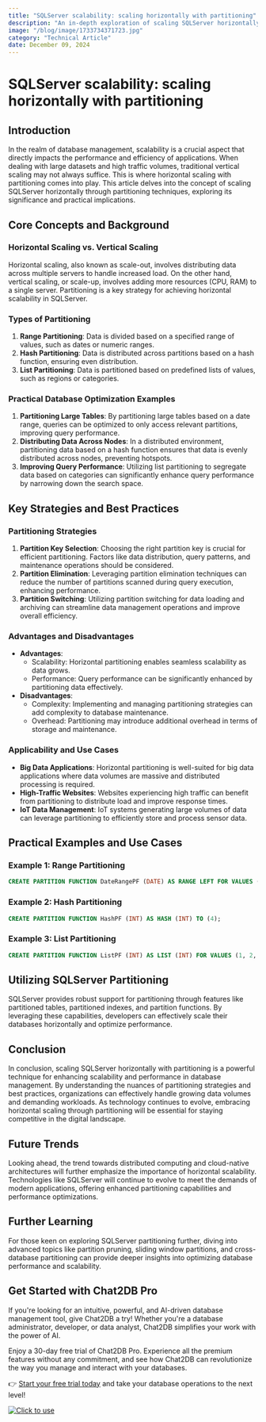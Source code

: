 ```yaml
---
title: "SQLServer scalability: scaling horizontally with partitioning"
description: "An in-depth exploration of scaling SQLServer horizontally using partitioning techniques for improved scalability and performance."
image: "/blog/image/1733734371723.jpg"
category: "Technical Article"
date: December 09, 2024
---
```


# SQLServer scalability: scaling horizontally with partitioning


<Authors date="December 09, 2024">
  <Author name="Aria Wells" link="https://chat2db.ai" />
</Authors>

## Introduction

In the realm of database management, scalability is a crucial aspect that directly impacts the performance and efficiency of applications. When dealing with large datasets and high traffic volumes, traditional vertical scaling may not always suffice. This is where horizontal scaling with partitioning comes into play. This article delves into the concept of scaling SQLServer horizontally through partitioning techniques, exploring its significance and practical implications.

## Core Concepts and Background

### Horizontal Scaling vs. Vertical Scaling

Horizontal scaling, also known as scale-out, involves distributing data across multiple servers to handle increased load. On the other hand, vertical scaling, or scale-up, involves adding more resources (CPU, RAM) to a single server. Partitioning is a key strategy for achieving horizontal scalability in SQLServer.

### Types of Partitioning

1. **Range Partitioning**: Data is divided based on a specified range of values, such as dates or numeric ranges.
2. **Hash Partitioning**: Data is distributed across partitions based on a hash function, ensuring even distribution.
3. **List Partitioning**: Data is partitioned based on predefined lists of values, such as regions or categories.

### Practical Database Optimization Examples

1. **Partitioning Large Tables**: By partitioning large tables based on a date range, queries can be optimized to only access relevant partitions, improving query performance.
2. **Distributing Data Across Nodes**: In a distributed environment, partitioning data based on a hash function ensures that data is evenly distributed across nodes, preventing hotspots.
3. **Improving Query Performance**: Utilizing list partitioning to segregate data based on categories can significantly enhance query performance by narrowing down the search space.

## Key Strategies and Best Practices

### Partitioning Strategies

1. **Partition Key Selection**: Choosing the right partition key is crucial for efficient partitioning. Factors like data distribution, query patterns, and maintenance operations should be considered.
2. **Partition Elimination**: Leveraging partition elimination techniques can reduce the number of partitions scanned during query execution, enhancing performance.
3. **Partition Switching**: Utilizing partition switching for data loading and archiving can streamline data management operations and improve overall efficiency.

### Advantages and Disadvantages

- **Advantages**:
  - Scalability: Horizontal partitioning enables seamless scalability as data grows.
  - Performance: Query performance can be significantly enhanced by partitioning data effectively.
- **Disadvantages**:
  - Complexity: Implementing and managing partitioning strategies can add complexity to database maintenance.
  - Overhead: Partitioning may introduce additional overhead in terms of storage and maintenance.

### Applicability and Use Cases

- **Big Data Applications**: Horizontal partitioning is well-suited for big data applications where data volumes are massive and distributed processing is required.
- **High-Traffic Websites**: Websites experiencing high traffic can benefit from partitioning to distribute load and improve response times.
- **IoT Data Management**: IoT systems generating large volumes of data can leverage partitioning to efficiently store and process sensor data.

## Practical Examples and Use Cases

### Example 1: Range Partitioning

```sql
CREATE PARTITION FUNCTION DateRangePF (DATE) AS RANGE LEFT FOR VALUES ('2022-01-01', '2022-02-01', '2022-03-01');
```

### Example 2: Hash Partitioning

```sql
CREATE PARTITION FUNCTION HashPF (INT) AS HASH (INT) TO (4);
```

### Example 3: List Partitioning

```sql
CREATE PARTITION FUNCTION ListPF (INT) AS LIST (INT) FOR VALUES (1, 2, 3, 4);
```

## Utilizing SQLServer Partitioning

SQLServer provides robust support for partitioning through features like partitioned tables, partitioned indexes, and partition functions. By leveraging these capabilities, developers can effectively scale their databases horizontally and optimize performance.

## Conclusion

In conclusion, scaling SQLServer horizontally with partitioning is a powerful technique for enhancing scalability and performance in database management. By understanding the nuances of partitioning strategies and best practices, organizations can effectively handle growing data volumes and demanding workloads. As technology continues to evolve, embracing horizontal scaling through partitioning will be essential for staying competitive in the digital landscape.

## Future Trends

Looking ahead, the trend towards distributed computing and cloud-native architectures will further emphasize the importance of horizontal scalability. Technologies like SQLServer will continue to evolve to meet the demands of modern applications, offering enhanced partitioning capabilities and performance optimizations.

## Further Learning

For those keen on exploring SQLServer partitioning further, diving into advanced topics like partition pruning, sliding window partitions, and cross-database partitioning can provide deeper insights into optimizing database performance and scalability.

## Get Started with Chat2DB Pro

If you're looking for an intuitive, powerful, and AI-driven database management tool, give Chat2DB a try! Whether you're a database administrator, developer, or data analyst, Chat2DB simplifies your work with the power of AI.

Enjoy a 30-day free trial of Chat2DB Pro. Experience all the premium features without any commitment, and see how Chat2DB can revolutionize the way you manage and interact with your databases.

👉 [Start your free trial today](https://chat2db.ai/pricing) and take your database operations to the next level!


[![Click to use](/image/blog/bg/chat2db.jpg)](https://chat2db.ai/)
